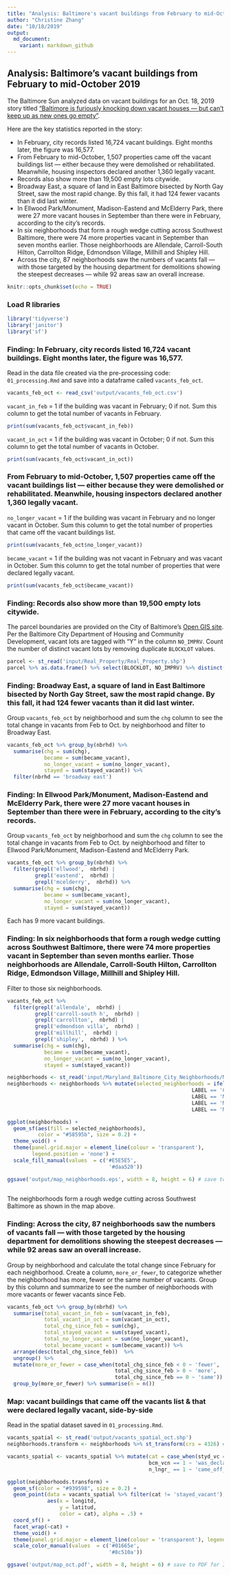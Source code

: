 ```yaml
---
title: "Analysis: Baltimore's vacant buildings from February to mid-October 2019"
author: "Christine Zhang"
date: "10/18/2019"
output:   
  md_document:
    variant: markdown_github
---
```


## Analysis: Baltimore's vacant buildings from February to mid-October 2019

The Baltimore Sun analyzed data on vacant buildings for an Oct. 18, 2019 story titled ["Baltimore is furiously knocking down vacant houses —  but can’t keep up as new ones go empty"](https://www.baltimoresun.com/politics/bs-md-ci-vacants-demolition-progress-20191018-mw3cb5vlbjb4dmnxlbjvjg7tdy-story.html).

Here are the key statistics reported in the story:

- In February, city records listed 16,724 vacant buildings. Eight months later, the figure was 16,577.
- From February to mid-October, 1,507 properties came off the vacant buildings list — either because they were demolished or rehabilitated. Meanwhile, housing inspectors declared another 1,360 legally vacant.
- Records also show more than 19,500 empty lots citywide.
- Broadway East, a square of land in East Baltimore bisected by North Gay Street, saw the most rapid change. By this fall, it had 124 fewer vacants than it did last winter.
- In Ellwood Park/Monument, Madison-Eastend and McElderry Park, there were 27 more vacant houses in September than there were in February, according to the city’s records.
- In six neighborhoods that form a rough wedge cutting across Southwest Baltimore, there were 74 more properties vacant in September than seven months earlier. Those neighborhoods are Allendale, Carroll-South Hilton, Carrollton Ridge, Edmondson Village, Millhill and Shipley Hill.
- Across the city, 87 neighborhoods saw the numbers of vacants fall — with those targeted by the housing department for demolitions showing the steepest decreases — while 92 areas saw an overall increase.

```r
knitr::opts_chunk$set(echo = TRUE)
```

### Load R libraries

```r
library('tidyverse')
library('janitor')
library('sf')
```

### Finding: In February, city records listed 16,724 vacant buildings. Eight months later, the figure was 16,577.

Read in the data file created via the pre-processing code: `01_processing.Rmd` and save into a dataframe called `vacants_feb_oct`.

```r
vacants_feb_oct <- read_csv('output/vacants_feb_oct.csv')
```

`vacant_in_feb` = 1 if the building was vacant in February; 0 if not. Sum this column to get the total number of vacants in February.

```r
print(sum(vacants_feb_oct$vacant_in_feb))
```

`vacant_in_oct` = 1 if the building was vacant in October; 0 if not. Sum this column to get the total number of vacants in October.

```r
print(sum(vacants_feb_oct$vacant_in_oct))
```

### From February to mid-October, 1,507 properties came off the vacant buildings list — either because they were demolished or rehabilitated. Meanwhile, housing inspectors declared another 1,360 legally vacant.

`no_longer_vacant` = 1 if the building was vacant in February and no longer vacant in October. Sum this column to get the total number of properties that came off the vacant buildings list.


```r
print(sum(vacants_feb_oct$no_longer_vacant))
```

`became_vacant` = 1 if the building was not vacant in February and was vacant in October. Sum this column to get the total number of properties that were declared legally vacant. 

```r
print(sum(vacants_feb_oct$became_vacant))
```

### Finding: Records also show more than 19,500 empty lots citywide.

The parcel boundaries are provided on the City of Baltimore's [Open GIS site](http://gis-baltimore.opendata.arcgis.com/datasets/b41551f53345445fa05b554cd77b3732_0). Per the Baltimore City Department of Housing and Community Development, vacant lots are tagged with "Y" in the column `NO_IMPRV`. Count the number of distinct vacant lots by removing duplicate `BLOCKLOT` values.

```r
parcel <- st_read('input/Real_Property/Real_Property.shp')
parcel %>% as.data.frame() %>% select(BLOCKLOT, NO_IMPRV) %>% distinct() %>% filter(NO_IMPRV == 'Y') %>% nrow()
```

### Finding: Broadway East, a square of land in East Baltimore bisected by North Gay Street, saw the most rapid change. By this fall, it had 124 fewer vacants than it did last winter.

Group `vacants_feb_oct` by neighborhood and sum the `chg` column to see the total change in vacants from Feb to Oct. by neighborhood and filter to Broadway East.

```r
vacants_feb_oct %>% group_by(nbrhd) %>% 
  summarise(chg = sum(chg),
            became = sum(became_vacant),
            no_longer_vacant = sum(no_longer_vacant),
            stayed = sum(stayed_vacant)) %>% 
  filter(nbrhd == 'broadway east')
```

### Finding: In Ellwood Park/Monument, Madison-Eastend and McElderry Park, there were 27 more vacant houses in September than there were in February, according to the city’s records.

Group `vacants_feb_oct` by neighborhood and sum the `chg` column to see the total change in vacants from Feb to Oct. by neighborhood and filter to Ellwood Park/Monument, Madison-Eastend and McElderry Park. 

```r
vacants_feb_oct %>% group_by(nbrhd) %>% 
  filter(grepl('ellwood',  nbrhd) |
         grepl('eastend',  nbrhd) |
         grepl('mcelderry',  nbrhd)) %>%
  summarise(chg = sum(chg),
            became = sum(became_vacant),
            no_longer_vacant = sum(no_longer_vacant),
            stayed = sum(stayed_vacant)) 
```
Each has 9 more vacant buildings.

### Finding: In six neighborhoods that form a rough wedge cutting across Southwest Baltimore, there were 74 more properties vacant in September than seven months earlier. Those neighborhoods are Allendale, Carroll-South Hilton, Carrollton Ridge, Edmondson Village, Millhill and Shipley Hill.

Filter to those six neighborhoods.

```r
vacants_feb_oct %>% 
  filter(grepl('allendale',  nbrhd) |
         grepl('carroll-south h',  nbrhd) |
         grepl('carrollton',  nbrhd) | 
         grepl('edmondson villa',  nbrhd) | 
         grepl('millhill',  nbrhd) | 
         grepl('shipley',  nbrhd) ) %>%
  summarise(chg = sum(chg),
            became = sum(became_vacant),
            no_longer_vacant = sum(no_longer_vacant),
            stayed = sum(stayed_vacant))
```
```r
neighborhoods <- st_read('input/Maryland_Baltimore_City_Neighborhoods/Maryland_Baltimore_City_Neighborhoods.shp')
neighborhoods <- neighborhoods %>% mutate(selected_neighborhoods = ifelse(LABEL == 'Allendale' | LABEL == 'Carroll-South Hilton' | 
                                                            LABEL == 'Carrollton Ridge' | LABEL == 'Edmondson Village' | 
                                                            LABEL == 'Millhill' | LABEL == 'Shipley Hill'|
                                                            LABEL == 'McElderry Park' | LABEL == 'Ellwood Park/Monument' |
                                                            LABEL == 'Madison-Eastend', 'yes', 'no'))

ggplot(neighborhoods) + 
  geom_sf(aes(fill = selected_neighborhoods),
          color = "#58595b", size = 0.2) +
  theme_void() +
  theme(panel.grid.major = element_line(colour = 'transparent'), 
        legend.position = 'none') +
  scale_fill_manual(values  = c('#E5E5E5', 
                                 '#daa520')) 

ggsave('output/map_neighborhoods.eps', width = 8, height = 6) # save to eps for Illustrator
  
```
The neighborhoods form a rough wedge cutting across Southwest Baltimore as shown in the map above.

### Finding: Across the city, 87 neighborhoods saw the numbers of vacants fall — with those targeted by the housing department for demolitions showing the steepest decreases — while 92 areas saw an overall increase.

Group by neighborhood and calculate the total change since February for each neighborhood. Create a column, `more_or_fewer`, to categorize whether the neighborhood has more, fewer or the same number of vacants. Group by this column and summarize to see the number of neighborhoods with more vacants or fewer vacants since Feb.

```r
vacants_feb_oct %>% group_by(nbrhd) %>% 
  summarise(total_vacant_in_feb = sum(vacant_in_feb),
            total_vacant_in_oct = sum(vacant_in_oct),
            total_chg_since_feb = sum(chg),
            total_stayed_vacant = sum(stayed_vacant),
            total_no_longer_vacant = sum(no_longer_vacant),
            total_became_vacant = sum(became_vacant)) %>% 
  arrange(desc(total_chg_since_feb))  %>% 
  ungroup() %>%
  mutate(more_or_fewer = case_when(total_chg_since_feb < 0 ~ 'fewer', 
                                   total_chg_since_feb > 0 ~ 'more',
                                   total_chg_since_feb == 0 ~ 'same')) %>% 
  group_by(more_or_fewer) %>% summarise(n = n()) 
```

### Map: vacant buildings that came off the vacants list & that were declared legally vacant, side-by-side

Read in the spatial dataset saved in `01_processing.Rmd`.

```r
vacants_spatial <- st_read('output/vacants_spatial_oct.shp')
neighborhoods.transform <- neighborhoods %>% st_transform(crs = 4326) # transform to same coordinates system

vacants_spatial <- vacants_spatial %>% mutate(cat = case_when(styd_vc == 1 ~ 'stayed_vacant',
                                              bcm_vcn == 1 ~ 'was_declared_vacant',
                                              n_lngr_ == 1 ~ 'came_off_vacants_list'))

ggplot(neighborhoods.transform) +
  geom_sf(color = "#939598", size = 0.2) +
  geom_point(data = vacants_spatial %>% filter(cat != 'stayed_vacant'), 
             aes(x = longitd, 
                 y = latitud,
                 color = cat), alpha = .5) +
  coord_sf() +
  facet_wrap(~cat) +
  theme_void() +
  theme(panel.grid.major = element_line(colour = 'transparent'), legend.position = 'none') +
  scale_color_manual(values  = c('#01665e', 
                                 '#8c510a'))

ggsave('output/map_oct.pdf', width = 8, height = 6) # save to PDF for Illustrator
```



